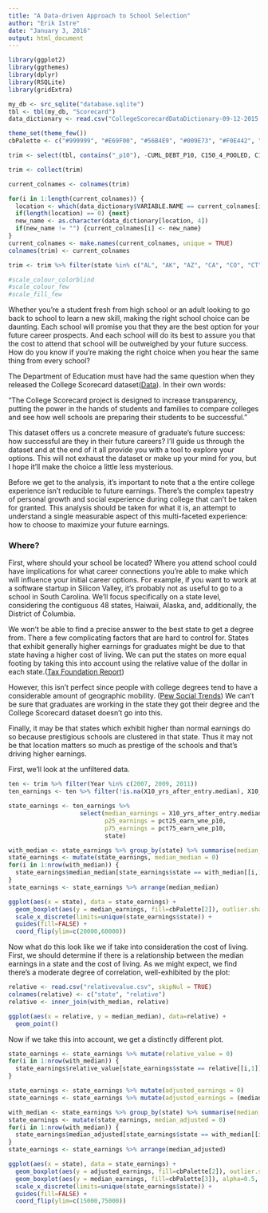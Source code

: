 ```yaml
---
title: "A Data-driven Approach to School Selection"
author: "Erik Istre"
date: "January 3, 2016"
output: html_document
---
```


```r
library(ggplot2)
library(ggthemes)
library(dplyr)
library(RSQLite)
library(gridExtra)

my_db <- src_sqlite("database.sqlite")
tbl <- tbl(my_db, "Scorecard")
data_dictionary <- read.csv("CollegeScorecardDataDictionary-09-12-2015.csv")

theme_set(theme_few())
cbPalette <- c("#999999", "#E69F00", "#56B4E9", "#009E73", "#F0E442", "#0072B2", "#D55E00", "#CC79A7")

trim <- select(tbl, contains("_p10"), -CUML_DEBT_P10, C150_4_POOLED, C150_L4_POOLED, C200_4_POOLED, C200_L4_POOLED, C150_4_POOLED_SUPP, C150_L4_POOLED_SUPP, C200_4_POOLED_SUPP, C200_L4_POOLED_SUPP, PFTFTUG1_EF, PPTUG_EF, UGDS, UG25abv, PCIP01:PCIP54, CCBASIC:CCSIZSET, NPT4_PUB, NPT4_PRIV, COSTT4_A:TUITIONFEE_PROG, TUITFTE:PFTFAC, UNITID:LONGITUDE, Year, ADM_RATE, SATVR25:SAT_AVG, PCTFLOAN, PCTPELL, GRAD_DEBT_MDN, GRAD_DEBT_MDN_SUPP, WDRAW_DEBT_MDN, CURROPER, DISTANCEONLY, COMP_ORIG_YR2_RT:ENRL_2YR_TRANS_YR2_RT, COMP_ORIG_YR3_RT:ENRL_2YR_TRANS_YR3_RT, COMP_ORIG_YR4_RT:ENRL_2YR_TRANS_YR4_RT, COMP_ORIG_YR6_RT:ENRL_2YR_TRANS_YR6_RT, COMP_ORIG_YR8_RT:ENRL_2YR_TRANS_YR8_RT )

trim <- collect(trim)

current_colnames <- colnames(trim)

for(i in 1:length(current_colnames)) {
  location <- which(data_dictionary$VARIABLE.NAME == current_colnames[i])
  if(length(location) == 0) {next}
  new_name <- as.character(data_dictionary[location, 4])
  if(new_name != "") {current_colnames[i] <- new_name}
}
current_colnames <- make.names(current_colnames, unique = TRUE)
colnames(trim) <- current_colnames

trim <- trim %>% filter(state %in% c("AL", "AK", "AZ", "CA", "CO", "CT", "DE", "DC", "FL", "GA", "HI", "ID", "IL", "IN", "IA", "KS", "AR", "KY", "LA", "ME", "MD", "MA", "MI", "MN", "MS", "MO", "MT", "NE", "NV", "NH", "NJ", "NM", "NY", "NC", "ND", "OH", "OK", "OR", "PA", "RI", "SC", "SD", "TN", "TX", "UT", "VT", "VA", "WA", "WV", "WI", "WY"))

#scale_colour_colorblind
#scale_colour_few
#scale_fill_few
```

Whether you're a student fresh from high school or an adult looking to go back to school to learn a new skill, making the right school choice can be daunting. Each school will promise you that they are the best option for your future career prospects. And each school will do its best to assure you that the cost to attend that school will be outweighed by your future success. How do you know if you're making the right choice when you hear the same thing from every school?

The Department of Education must have had the same question when they released the College Scorecard dataset([Data](https://collegescorecard.ed.gov/data/)). In their own words:

"The College Scorecard project is designed to increase transparency, putting the power in the hands of students and families to compare colleges and see how well schools are preparing their students to be successful."

This dataset offers us a concrete measure of graduate's future success: how successful are they in their future careers? I'll guide us through the dataset and at the end of it all provide you with a tool to explore your options. This will not exhaust the dataset or make up your mind for you, but I hope it'll make the choice a little less mysterious.

Before we get to the analysis, it's important to note that a the entire college experience isn't reducible to future earnings. There's the complex tapestry of personal growth and social experience during college that can't be taken for granted. This analysis should be taken for what it is, an attempt to understand a single measurable aspect of this multi-faceted experience: how to choose to maximize your future earnings.

### Where?

First, where should your school be located? Where you attend school could have implications for what career connections you're able to make which will influence your initial career options. For example, if you want to work at a software startup in Silicon Valley, it's probably not as useful to go to a school in South Carolina. We'll focus specifically on a state level, considering the contiguous 48 states, Haiwaii, Alaska, and, additionally, the District of Columbia.

We won't be able to find a precise answer to the best state to get a degree from. There a few complicating factors that are hard to control for. States that exhibit generally higher earnings for graduates might be due to that state having a higher cost of living. We can put the states on more equal footing by taking this into account using the relative value of the dollar in each state.([Tax Foundation Report](http://taxfoundation.org/blog/real-value-100-each-state)) 

However, this isn't perfect since people with college degrees tend to have a considerable amount of geographic mobility. ([Pew Social Trends](http://www.pewsocialtrends.org/2008/12/17/who-moves-who-stays-put-wheres-home/)) We can't be sure that graduates are working in the state they got their degree and the College Scorecard dataset doesn't go into this. 

Finally, it may be that states which exhibit higher than normal earnings do so because prestigious schools are clustered in that state. Thus it may not be that location matters so much as prestige of the schools and that's driving higher earnings.

First, we'll look at the unfiltered data. 

```r
ten <- trim %>% filter(Year %in% c(2007, 2009, 2011))
ten_earnings <- ten %>% filter(!is.na(X10_yrs_after_entry.median), X10_yrs_after_entry.median > 0)

state_earnings <- ten_earnings %>% 
                    select(median_earnings = X10_yrs_after_entry.median, 
                           p25_earnings = pct25_earn_wne_p10,
                           p75_earnings = pct75_earn_wne_p10,
                           state)

with_median <- state_earnings %>% group_by(state) %>% summarise(median_median = median(median_earnings))
state_earnings <- mutate(state_earnings, median_median = 0)
for(i in 1:nrow(with_median)) {
  state_earnings$median_median[state_earnings$state == with_median[[i,1]]] <- with_median[[i,2]]
}
state_earnings <- state_earnings %>% arrange(median_median)

ggplot(aes(x = state), data = state_earnings) +
  geom_boxplot(aes(y = median_earnings, fill=cbPalette[2]), outlier.shape=NA, coef=0) +
  scale_x_discrete(limits=unique(state_earnings$state)) +
  guides(fill=FALSE) +
  coord_flip(ylim=c(20000,60000))
```

Now what do this look like we if take into consideration the cost of living. First, we should determine if there is a relationship between the median earnings in a state and the cost of living. As we might expect, we find there's a moderate degree of correlation, well-exhibited by the plot:

```r
relative <- read.csv("relativevalue.csv", skipNul = TRUE)
colnames(relative) <- c("state", "relative")
relative <- inner_join(with_median, relative)

ggplot(aes(x = relative, y = median_median), data=relative) + 
  geom_point()
```

Now if we take this into account, we get a distinctly different plot.

```r
state_earnings <- state_earnings %>% mutate(relative_value = 0)
for(i in 1:nrow(with_median)) {
  state_earnings$relative_value[state_earnings$state == relative[[i,1]]] <- relative[[i,3]]
}

state_earnings <- state_earnings %>% mutate(adjusted_earnings = 0)
state_earnings <- state_earnings %>% mutate(adjusted_earnings = (median_earnings)*(relative_value/100))

with_median <- state_earnings %>% group_by(state) %>% summarise(median_adjusted = median(adjusted_earnings))
state_earnings <- mutate(state_earnings, median_adjusted = 0)
for(i in 1:nrow(with_median)) {
  state_earnings$median_adjusted[state_earnings$state == with_median[[i,1]]] <- with_median[[i,2]]
}
state_earnings <- state_earnings %>% arrange(median_adjusted)

ggplot(aes(x = state), data = state_earnings) +
  geom_boxplot(aes(y = adjusted_earnings, fill=cbPalette[2]), outlier.shape=NA, coef=0) +
  geom_boxplot(aes(y = median_earnings, fill=cbPalette[3]), alpha=0.5, outlier.shape=NA, coef=0) +
  scale_x_discrete(limits=unique(state_earnings$state)) +
  guides(fill=FALSE) +
  coord_flip(ylim=c(15000,75000))
```

